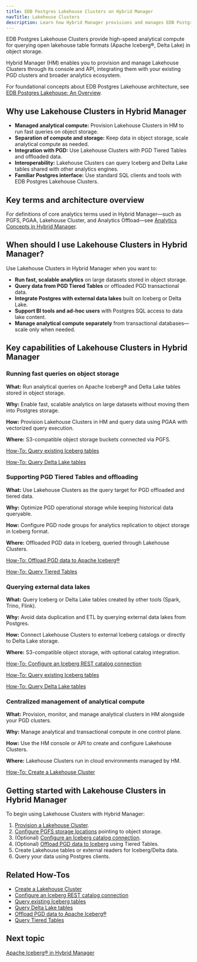 ```yaml
---
title: EDB Postgres Lakehouse Clusters on Hybrid Manager
navTitle: Lakehouse Clusters
description: Learn how Hybrid Manager provisions and manages EDB Postgres Lakehouse clusters for fast analytical queries on data stored in object storage.
---
```


EDB Postgres Lakehouse Clusters provide high-speed analytical compute for querying open lakehouse table formats (Apache Iceberg®, Delta Lake) in object storage.

Hybrid Manager (HM) enables you to provision and manage Lakehouse Clusters through its console and API, integrating them with your existing PGD clusters and broader analytics ecosystem.

For foundational concepts about EDB Postgres Lakehouse architecture, see [EDB Postgres Lakehouse: An Overview](../../analytics/lakehouse.mdx).

## Why use Lakehouse Clusters in Hybrid Manager

- **Managed analytical compute:** Provision Lakehouse Clusters in HM to run fast queries on object storage.
- **Separation of compute and storage:** Keep data in object storage, scale analytical compute as needed.
- **Integration with PGD:** Use Lakehouse Clusters with PGD Tiered Tables and offloaded data.
- **Interoperability:** Lakehouse Clusters can query Iceberg and Delta Lake tables shared with other analytics engines.
- **Familiar Postgres interface:** Use standard SQL clients and tools with EDB Postgres Lakehouse Clusters.

## Key terms and architecture overview

For definitions of core analytics terms used in Hybrid Manager—such as PGFS, PGAA, Lakehouse Cluster, and Analytics Offload—see [Analytics Concepts in Hybrid Manager](learn/analytics_concepts.mdx).

## When should I use Lakehouse Clusters in Hybrid Manager?

Use Lakehouse Clusters in Hybrid Manager when you want to:

- **Run fast, scalable analytics** on large datasets stored in object storage.
- **Query data from PGD Tiered Tables** or offloaded PGD transactional data.
- **Integrate Postgres with external data lakes** built on Iceberg or Delta Lake.
- **Support BI tools and ad-hoc users** with Postgres SQL access to data lake content.
- **Manage analytical compute separately** from transactional databases—scale only when needed.

## Key capabilities of Lakehouse Clusters in Hybrid Manager

### Running fast queries on object storage

**What:** Run analytical queries on Apache Iceberg® and Delta Lake tables stored in object storage.

**Why:** Enable fast, scalable analytics on large datasets without moving them into Postgres storage.

**How:** Provision Lakehouse Clusters in HM and query data using PGAA with vectorized query execution.

**Where:** S3-compatible object storage buckets connected via PGFS.

[How-To: Query existing Iceberg tables](./learn/how-to/query-iceberg-existing-tables)

[How-To: Query Delta Lake tables](./learn/how-to/query-delta-lake-tables)

### Supporting PGD Tiered Tables and offloading

**What:** Use Lakehouse Clusters as the query target for PGD offloaded and tiered data.

**Why:** Optimize PGD operational storage while keeping historical data queryable.

**How:** Configure PGD node groups for analytics replication to object storage in Iceberg format.

**Where:** Offloaded PGD data in Iceberg, queried through Lakehouse Clusters.

[How-To: Offload PGD data to Apache Iceberg®](./learn/how-to/offload-pgd-to-iceberg)

[How-To: Query Tiered Tables](./learn/how-to/query-tiered-tables)

### Querying external data lakes

**What:** Query Iceberg or Delta Lake tables created by other tools (Spark, Trino, Flink).

**Why:** Avoid data duplication and ETL by querying external data lakes from Postgres.

**How:** Connect Lakehouse Clusters to external Iceberg catalogs or directly to Delta Lake storage.

**Where:** S3-compatible object storage, with optional catalog integration.

[How-To: Configure an Iceberg REST catalog connection](./learn/how-to/configure-iceberg-catalog)

[How-To: Query existing Iceberg tables](./learn/how-to/query-iceberg-existing-tables)

[How-To: Query Delta Lake tables](./learn/how-to/query-delta-lake-tables)

### Centralized management of analytical compute

**What:** Provision, monitor, and manage analytical clusters in HM alongside your PGD clusters.

**Why:** Manage analytical and transactional compute in one control plane.

**How:** Use the HM console or API to create and configure Lakehouse Clusters.

**Where:** Lakehouse Clusters run in cloud environments managed by HM.

[How-To: Create a Lakehouse Cluster](./learn/how-to/create-lakehouse-cluster)

## Getting started with Lakehouse Clusters in Hybrid Manager

To begin using Lakehouse Clusters with Hybrid Manager:

1. [Provision a Lakehouse Cluster](./learn/how-to/create-lakehouse-cluster).
2. [Configure PGFS storage locations](./learn/how-to/configure-delta-pgfs) pointing to object storage.
3. (Optional) [Configure an Iceberg catalog connection](./learn/how-to/configure-iceberg-catalog).
4. (Optional) [Offload PGD data to Iceberg](./learn/how-to/offload-pgd-to-iceberg) using Tiered Tables.
5. Create Lakehouse tables or external readers for Iceberg/Delta data.
6. Query your data using Postgres clients.

## Related How-Tos

- [Create a Lakehouse Cluster](./learn/how-to/create-lakehouse-cluster)
- [Configure an Iceberg REST catalog connection](./learn/how-to/configure-iceberg-catalog)
- [Query existing Iceberg tables](./learn/how-to/query-iceberg-existing-tables)
- [Query Delta Lake tables](./learn/how-to/query-delta-lake-tables)
- [Offload PGD data to Apache Iceberg®](./learn/how-to/offload-pgd-to-iceberg)
- [Query Tiered Tables](./learn/how-to/query-tiered-tables)

## Next topic

[Apache Iceberg® in Hybrid Manager](./iceberg)
